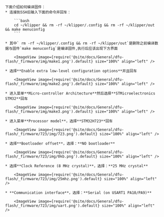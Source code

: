 
    下面介绍如何编译固件：
    * 连接到SSH后输入下面的命令并回车：

        ```bash
        cd ~/klipper && rm -rf ~/klipper/.config && rm -rf ~/klipper/out && make menuconfig
        ```

    * 其中` rm -rf ~/klipper/.config && rm -rf ~/klipper/out`是删除之前编译数据与固件`make menuconfig`是编译固件,执行后应该出现下方界面

        <ImageView image={require('@site/docs/General/dfu-flash/_firmware/img/make1.png').default} size="100%" align="left" />

    * 选择**Enable extra low-level configuration options**并且回车

        <ImageView image={require('@site/docs/General/dfu-flash/_firmware/img/make2.png').default} size="100%" align="left" />

    * 进入菜单**Micro-controller Architecture**然后选择**STMicroelectronics STM32**回车

        <ImageView image={require('@site/docs/General/dfu-flash/_firmware/img/make3.png').default} size="100%" align="left" />

    * 进入菜单**Processor model**，选择**STM32H723**回车

        <ImageView image={require('@site/docs/General/dfu-flash/_firmware/723/img/723.png').default} size="100%" align="left" />

    * 选择**Bootloader offset**，选择：**NO bootloader**

        <ImageView image={require('@site/docs/General/dfu-flash/_firmware/723/img/0kb.png').default} size="100%" align="left" />

    * 选择**Clock Reference (8 MHz crystal)**，选择：**25 MHz crystal**

        <ImageView image={require('@site/docs/General/dfu-flash/_firmware/723/img/25mhz.png').default} size="100%" align="left" />

    * **Communication interface**，选择：**Serial (on USART1 PA10/PA9)**

        <ImageView image={require('@site/docs/General/dfu-flash/_firmware/723/img/uart.png').default} size="100%" align="left" />